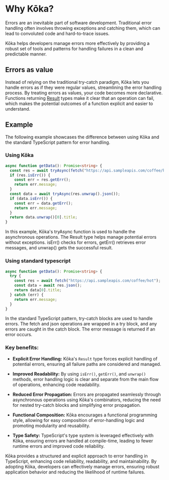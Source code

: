 # Why Kōka?

Errors are an inevitable part of software development. Traditional error handling often involves throwing exceptions and catching them, which can lead to convoluted code and hard-to-trace issues.

Kōka helps developers manage errors more effectively by providing a robust set of tools and patterns for handling failures in a clean and predictable manner.

## Errors as value

Instead of relying on the traditional try-catch paradigm, Kōka lets you handle errors as if they were regular values, streamlining the error handling process.
By treating errors as values, your code becomes more declarative. Functions returning [Result](/primitives/result) types make it clear that an operation can fail, which makes the
potential outcomes of a function explicit and easier to understand.

## Example

The following example showcases the difference between using Kōka and the standard TypeScript pattern for error handling.

### Using Kōka

```ts
async function getData(): Promise<string> {
  const res = await tryAsync(fetch("https://api.sampleapis.com/coffee/hot"));
  if (res.isErr()) {
    const err = res.getErr();
    return err.message;
  }
  const data = await tryAsync(res.unwrap().json());
  if (data.isErr()) {
    const err = data.getErr();
    return err.message;
  }
  return data.unwrap()[0].title;
}
```

In this example, Kōka's tryAsync function is used to handle the asynchronous operations. The Result type helps manage potential errors without exceptions.
isErr() checks for errors, getErr() retrieves error messages, and unwrap() gets the successful result.

### Using standard typescript

```ts
async function getData(): Promise<string> {
  try {
    const res = await fetch("https://api.sampleapis.com/coffee/hot");
    const data = await res.json();
    return data[0].title;
  } catch (err) {
    return err.message;
  }
}
```

In the standard TypeScript pattern, try-catch blocks are used to handle errors.
The fetch and json operations are wrapped in a try block, and any errors are caught in the catch block.
The error message is returned if an error occurs.

### Key benefits:

- **Explicit Error Handling:** Kōka's `Result` type forces explicit handling of potential errors, ensuring all failure paths are considered and managed.

- **Improved Readability:** By using `isErr()`, `getErr()`, and `unwrap()` methods, error handling logic is clear and separate from the main flow of operations, enhancing code readability.

- **Reduced Error Propagation:** Errors are propagated seamlessly through asynchronous operations using Kōka's combinators, reducing the need for nested try-catch blocks and simplifying error propagation.

- **Functional Composition:** Kōka encourages a functional programming style, allowing for easy composition of error-handling logic and promoting modularity and reusability.

- **Type Safety:** TypeScript's type system is leveraged effectively with Kōka, ensuring errors are handled at compile-time, leading to fewer runtime errors and improved code reliability.

Kōka provides a structured and explicit approach to error handling in TypeScript, enhancing code reliability, readability, and maintainability. By adopting Kōka, developers can effectively manage errors, ensuring robust application behavior and reducing the likelihood of runtime failures.
